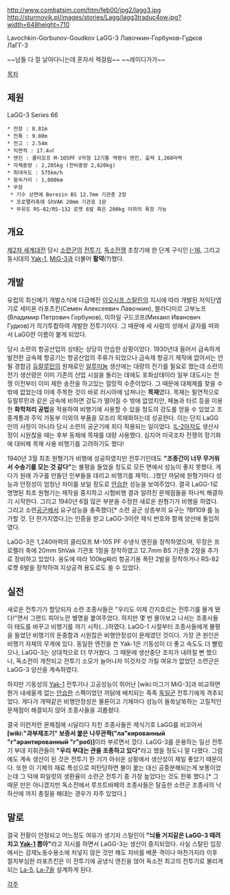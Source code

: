 http://www.combatsim.com/htm/feb00/jpg2/lagg3.jpg
http://sturmovik.pl/images/stories/Lagg/lagg3traduc4ow.jpg?width=648height=710

Lavochkin-Gorbunov-Goudkov LaGG-3
Лавочкин-Горбунов-Гудков ЛаГГ-3

~~남들 다 잘 날아다니는데 혼자서 렉걸림~~
~~레이디가가~~

[[목차]]
== 제원 ==
LaGG-3 Series 66

 * 전장 : 8.81m
 * 전폭 : 9.80m
 * 전고 : 2.54m
 * 익면적 : 17.4㎡
 * 엔진 : 쿨리모프 M-105PF V자형 12기통 액랭식 엔진, 출력 1,260마력
 * 자체중량 : 2,205kg (전비중량 2,620kg)
 * 최대속도 : 575km/h
 * 항속거리 : 1,000km
 * 무장
  * 기수 상면에 Berezin BS 12.7mm 기관총 2정
  * 프로펠러축에 ShVAK 20mm 기관포 1문
  * 무유도 RS-82/RS-132 로켓 6발 혹은 200kg 이하의 폭장 가능

== 개요 ==
[[제2차 세계대전]] 당시 [[소련군]]의 [[전투기]], [[독소전쟁]] 초창기에 한 단계 구식인 [[I-16]], 그리고 동시대의 [[Yak-1]], [[MiG-3]]과 더불어 '''활약'''(?)했다.

== 개발 ==
유럽의 최신예기 개발소식에 다급해진 [[이오시프 스탈린]]의 지시에 따라 개발된 저익단엽기로 세미욘 라포츠킨(Семен Алексеевич Лавочкин), 블라디미르 고부노프(Владимир Петрович Горбунов), 미하일 구드코프(Михаил Иванович Гудков)가 의기투합하여 개발한 전투기이다. 그 때문에 세 사람의 성에서 글자를 따와서 LaGG란 이름이 붙게 되었다.

당시 소련의 항공산업의 상태는 상당히 안습한 상황이었다. 1930년대 들어서 급속하게 발전한 금속제 항공기는 항공산업의 주류가 되었으나 금속제 항공기 제작에 없어서는 안될 경합금 [[듀랄루민]]의 원재료인 [[알루미늄]] 생산에는 대량의 전기를 필요로 했는데 소련의 전기 생산량은 이미 기존의 산업 시설을 돌리는 데에도 포화상태이라 일부 대도시는 전쟁 이전부터 이미 제한 송전을 하고있는 절망적 수준이었다. 그 때문에 대체제를 찾을 수 밖에 없었는데 이에 주목한 것이 바로 러시아에 넘쳐나는 '''목재'''였다. 목재는 필연적으로 듀랄루민과 같은 금속에 비하면 강도가 떨어질 수 밖에 없었지만, 페놀과 타르 등을 이용한 '''화학처리 공법'''을 적용하여 비행기에 사용할 수 있을 정도의 강도를 얻을 수 있었고 조종계통과 주익 가동부 이외의 부품을 모조리 목재화하는데 성공한다. 이는 단지 LaGG만의 사정이 아니라 당시 소련의 공군기에 죄다 적용되는 일이었다. [[IL-2]]마저도 생산사정이 시원찮을 때는 후부 동체에 목재를 대량 사용했다. 심지어 미국조차 전쟁의 장기화에 대비해 목재 사용 비행기를 고려하기도 했다!

1940년 3월 최초 원형기가 비행에 성공하였지만 전투기인데도 '''"조종간이 너무 무거워서 수송기를 모는 것 같다"'''는 불평을 들었을 정도로 모든 면에서 성능이 좋지 못했다. 게다가 원래 가구를 만들던 인부들을 데리고 비행기를 제작(…)했던 까닭에 원형기마다 성능과 안정성이 엄청난 차이를 보일 정도로 [[안습]]한 성능을 보여주었다.
결국 LaGG-1로 명명된 최초 원형기는 제작을 중지하고 시험비행 결과 알려진 문제점들을 하나씩 해결하기 시작한다. 그리고 1940년 6월 많은 부분을 수정한 새로운 원형기가 비행을 하였다. 그리고 소련[[공군]]에서 요구성능을 충족했다[* 소련 공군 상층부의 요구는 ?Bf109 를 능가할 것. 단 한가지였다.]는 인증을 받고 LaGG-3이란 제식 번호와 함께 양산에 돌입하였다.

LaGG-3은 1,240마력의 클리모프 M-105 PF 수냉식 엔진을 장착하였으며, 무장은 프로펠러 축에 20mm ShVak 기관포 1정을 장착하였고 12.7mm BS 기관총 2정을 추가로 장비하고 있었다. 용도에 따라 100kg짜리 항공기용 폭탄 2발을 장착하거나 RS-82 로켓 6발을 장착하여 지상공격 용도로도 쓸 수 있었다.

== 실전 ==
새로운 전투기가 할당되자 소련 조종사들은 "우리도 이제 간지흐르는 전투기를 몰게 됐다!"면서 그랜드 피아노란 별명을 붙여주었다. 하지만 몇 번 몰아보고 나서는 조종사들이 태도를 바꾸고 비행기를 까기 시작(…)하였다. LaGG-1 시절부터 조종사들에게 불평을 들었던 비행기의 둔중함과 시원찮은 비행안정성이 문제였던 것이다. 가장 큰 원인은 비행기 자체의 무게에 있다. 동일한 엔진을 쓴 Yak-1은 기동성이 더 좋고 속도도 더 빨랐으나, LaGG-3는 상대적으로 더 무거웠다. 그 때문에 생산중단 조치가 내려질 뻔 했으나, 독소전이 개전되고 전투기 소모가 늘어나자 이것저것 가릴 여유가 없었던 소련군은 LaGG-3 양산을 계속하였다.

하지만 기동성의 [[Yak-1]] 전투기나 고공성능이 뛰어난 [wiki:미그기 MiG-3]과 비교하면 뭔가 내세울게 없는 [[안습]]한 스펙이었던 까닭에 배치되는 족족 [[독일군]] 전투기에게 격추되었다. 게다가 개떡같은 비행안정성은 물론이고 기체마다 성능이 들쑥날쑥하는 고질적인 문제점이 해결되지 않아 조종사들을 괴롭혔다.

결국 이런저런 문제점에 시달리다 지친 조종사들은 제식기호 LaGG를 비꼬아서 '''[wiki:"과부제조기" 보증서 붙은 나무관짝("ла"кированный "г"арантированный "г"роб)]'''이라 부르면서 깠다. LaGG-3를 운용하는 일선 전투기 부대 지휘관들이 '''"우리 부대는 관을 조종하고 있다"'''라고 했을 정도니 말 다했다. 그럼에도 계속 생산이 된 것은 전투기 한 기가 아쉬운 상황에서 생산성이 제일 좋았기 때문이다. 또한 이 기체의 재료 특성으로 피탄당하면 불이 붙는 대신 공중분해되는게 보통이었는데 그 덕에 파일럿의 생환율이 소련군 전투기 중 가장 높았다는 것도 한몪 했다.[* 그 때문 만은 아니겠지만 독소전에서 루프트바페의 조종사들은 탈출한 소련군 조종사의 낙하산에 까지 총질을 해대는 경우가 자주 있었다.]

== 말로 ==
결국 전황이 안정되고 어느정도 여유가 생기자 스탈린이 '''"늬들 거지같은 LaGG-3 때려치고 [[Yak-1]] 뽑아"'''라고 지시를 하면서 LaGG-3는 생산이 중지되었다. 사실 스탈린 입장에서는 강제노동수용소에 처넣지 않은 것만 해도 자비를 베푼 격이나 마찬가지라 이후 절치부심한 라포츠킨은 이 전투기에 공냉식 엔진을 얹어 독소전 최고의 전투기로 불리게 되는 [[La-5]], [[La-7]]을 설계하게 된다.

[[각주]]
